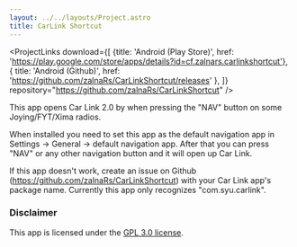 ```yaml
---
layout: ../../layouts/Project.astro
title: CarLink Shortcut
---
```



<ProjectLinks
  download={[
    {title: 'Android (Play Store)', href: 'https://play.google.com/store/apps/details?id=cf.zalnars.carlinkshortcut'},
    { title: 'Android (Github)', href: 'https://github.com/zalnaRs/CarLinkShortcut/releases' },
  ]}
  repository="https://github.com/zalnaRs/CarLinkShortcut"
/>

<div class="prose w-full">
This app opens Car Link 2.0 by when pressing the "NAV" button on some Joying/FYT/Xima radios.

When installed you need to set this app as the default navigation app in Settings -> General -> default navigation app.
After that you can press "NAV" or any other navigation button and it will open up Car Link.

If this app doesn't work, create an issue on Github (https://github.com/zalnaRs/CarLinkShortcut) with your Car Link app's package name. Currently this app only recognizes "com.syu.carlink".

### Disclaimer
This app is licensed under the [GPL 3.0 license](https://github.com/zalnaRs/CarLinkShortcut/blob/main/LICENSE).
</div>